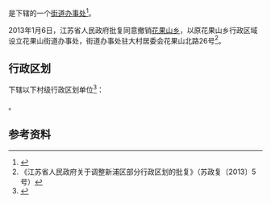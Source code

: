 {{中国乡级行政区|32/07/06/012/000}}

'''{{PAGENAMEBASE}}'''是{{PRC admin/fullname|32/07/06/012/000|3}}下辖的一个[[街道办事处|街道办事处]]<ref>{{PRC admin/ref sgc|{{PRC admin/parent|32/07/06/012/000}}}}</ref>。

2013年1月6日，江苏省人民政府批复同意撤销[[花果山乡|花果山乡]]，以原花果山乡行政区域设立花果山街道办事处，街道办事处驻大村居委会花果山北路26号<ref>《江苏省人民政府关于调整新浦区部分行政区划的批复》（苏政复〔2013〕5号）</ref>。

== 行政区划 ==
{{PAGENAMEBASE}}下辖以下村级行政区划单位<ref>{{PRC admin/ref sgc|32/07/06/012/000}}</ref>：

{{PRC admin/children|32/07/06/012/000}}。

== 参考资料 ==
{{reflist}}

{{江苏行政区划小作品}}
{{PRC admin/navcat|32/07/06/012/000}}
